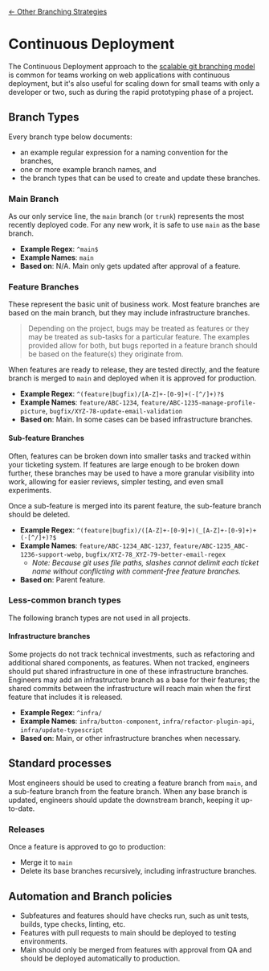 
[&larr; Other Branching Strategies](..)

# Continuous Deployment

The Continuous Deployment approach to the [scalable git branching model][1] is common for teams working on web
applications with continuous deployment, but it's also useful for scaling down for small teams with only a developer or
two, such as during the rapid prototyping phase of a project.

## Branch Types

Every branch type below documents:

- an example regular expression for a naming convention for the branches,
- one or more example branch names, and
- the branch types that can be used to create and update these branches.

### Main Branch

As our only service line, the `main` branch (or `trunk`) represents the most recently deployed code. For any new work,
it is safe to use `main` as the base branch.

- **Example Regex**: `^main$`
- **Example Names**: `main`
- **Based on**: N/A. Main only gets updated after approval of a feature.

### Feature Branches

These represent the basic unit of business work. Most feature branches are based on the main branch, but they may
include infrastructure branches.

> Depending on the project, bugs may be treated as features or they may be treated as sub-tasks for a particular
> feature. The examples provided allow for both, but bugs reported in a feature branch should be based on the
> feature(s) they originate from.

When features are ready to release, they are tested directly, and the feature branch is merged to `main` and deployed
when it is approved for production.

- **Example Regex**: `^(feature|bugfix)/[A-Z]+-[0-9]+(-[^/]+)?$`
- **Example Names**: `feature/ABC-1234`, `feature/ABC-1235-manage-profile-picture`, `bugfix/XYZ-78-update-email-validation`
- **Based on**: Main. In some cases can be based infrastructure branches.

#### Sub-feature Branches

Often, features can be broken down into smaller tasks and tracked within your ticketing system. If features are large
enough to be broken down further, these branches may be used to have a more granular visibility into work, allowing for
easier reviews, simpler testing, and even small experiments.

Once a sub-feature is merged into its parent feature, the sub-feature branch should be deleted.

- **Example Regex**: `^(feature|bugfix)/([A-Z]+-[0-9]+)(_[A-Z]+-[0-9]+)+(-[^/]+)?$`
- **Example Names**: `feature/ABC-1234_ABC-1237`, `feature/ABC-1235_ABC-1236-support-webp`, `bugfix/XYZ-78_XYZ-79-better-email-regex`
  - _Note: Because git uses file paths, slashes cannot delimit each ticket name without conflicting with comment-free
    feature branches._
- **Based on**: Parent feature.

### Less-common branch types

The following branch types are not used in all projects.

#### Infrastructure branches

Some projects do not track technical investments, such as refactoring and additional shared components, as features.
When not tracked, engineers should put shared infrastructure in one of these infrastructure branches. Engineers may
add an infrastructure branch as a base for their features; the shared commits between the infrastructure will reach
main when the first feature that includes it is released.

- **Example Regex**: `^infra/`
- **Example Names**: `infra/button-component`, `infra/refactor-plugin-api`, `infra/update-typescript`
- **Based on**: Main, or other infrastructure branches when necessary.

## Standard processes

Most engineers should be used to creating a feature branch from `main`, and a sub-feature branch from the feature
branch. When any base branch is updated, engineers should update the downstream branch, keeping it up-to-date.

### Releases

Once a feature is approved to go to production:

- Merge it to `main`
- Delete its base branches recursively, including infrastructure branches.

## Automation and Branch policies

- Subfeatures and features should have checks run, such as unit tests, builds, type checks, linting, etc.
- Features with pull requests to main should be deployed to testing environments.
- Main should only be merged from features with approval from QA and should be deployed automatically to production.

[1]: https://principlestudios.com/article/a-scalable-git-branching-model

